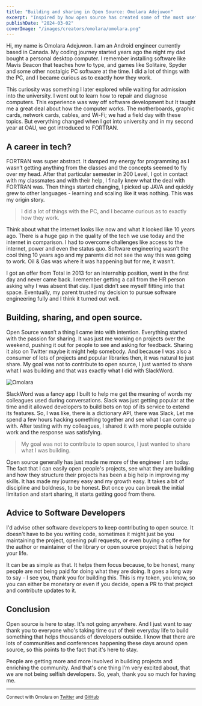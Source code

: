 ```yaml
---
title: "Building and sharing in Open Source: Omolara Adejuwon"
excerpt: "Inspired by how open source has created some of the most useful tools in the industry, Shedrack wants to do his best to carry on the culture."
publishDate: "2024-03-02"
coverImage: "/images/creators/omolara/omolara.png"
---
```


Hi, my name is Omolara Adejuwon. I am an Android engineer currently based in Canada. My coding journey started years ago the night my dad bought a personal desktop computer.  I remember installing software like Mavis Beacon that teaches how to type, and games like Solitaire, Spyder and some other nostalgic PC software at the time. I did a lot of things with the PC, and I became curious as to exactly how they work.

This curiosity was something I later explored while waiting for admission into the university. I went out to learn how to repair and diagnose computers. This experience was way off software development but It taught me a great deal about how the computer works. The motherboards, graphic cards, network cards, cables, and Wi-Fi; we had a field day with these topics. But everything changed when I got into university and in my second year at OAU, we got introduced to FORTRAN.

## A career in tech?

FORTRAN was super abstract. It damped my energy for programming as I wasn’t getting anything from the classes and the concepts seemed to fly over my head. After that particular semester in 200 Level, I got in contact with my classmates and with their help, I finally knew what the deal with FORTRAN was. Then things started changing, I picked up JAVA and quickly grew to other languages - learning and scaling like it was nothing. This was my origin story.

> I did a lot of things with the PC, and I became curious as to exactly how they work.

Think about what the internet looks like now and what it looked like 10 years ago. There is a huge gap in the quality of the tech we use today and the internet in comparison.  I had to overcome challenges like access to the internet, power and even the status quo. Software engineering wasn’t the cool thing 10 years ago and my parents did not see the way this was going to work. Oil & Gas was where it was happening but for me, it wasn’t.

I got an offer from Total in 2013 for an internship position, went in the first day and never came back. I remember getting a call from the HR person asking why I was absent that day. I just didn’t see myself fitting into that space. Eventually, my parent trusted my decision to pursue software engineering fully and I think it turned out well.

## Building, sharing, and open source.

Open Source wasn’t a thing I came into with intention. Everything started with the passion for sharing. It was just me working on projects over the weekend, pushing it out for people to see and asking for feedback. Sharing it also on Twitter maybe it might help somebody. And because I was also a consumer of lots of projects and popular libraries then, it was natural to just share. My goal was not to contribute to open source, I just wanted to share what I was building and that was exactly what I did with SlackWord.

![Omolara](/images/creators/omolara/larikraun.jpg)

SlackWord was a fancy app I built to help me get the meaning of words my colleagues used during conversations. Slack was just getting popular at the time and it allowed developers to build bots on top of its service to extend its features. So, I was like, there is a dictionary API, there was Slack, Let me spend a few hours hacking something together and see what I can come up with. After testing with my colleagues, I shared it with more people outside work and the response was satisfying.

> My goal was not to contribute to open source, I just wanted to share what I was building.

Open source generally has just made me more of the engineer I am today. The fact that I can easily open people's projects, see what they are building and how they structure their projects has been a big help in improving my skills. It has made my journey easy and my growth easy. It takes a bit of discipline and boldness, to be honest. But once you can break the initial limitation and start sharing, it starts getting good from there.



## Advice to Software Developers

I'd advise other software developers to keep contributing to open source. It doesn't have to be you writing code, sometimes it might just be you maintaining the project, opening pull requests, or even buying a coffee for the author or maintainer of the library or open source project that is helping your life.

It can be as simple as that. It helps them focus because, to be honest, many people are not being paid for doing what they are doing. It goes a long way to say - I see you, thank you for building this. This is my token, you know, so you can either be monetary or even if you decide, open a PR to that project and contribute updates to it.

## Conclusion

Open source is here to stay. It's not going anywhere. And I just want to say thank you to everyone who's taking time out of their everyday life to build something that helps thousands of developers outside. I know that there are lots of communities and conferences happening these days around open source, so this points to the fact that it's here to stay.

People are getting more and more involved in building projects and enriching the community. And that's one thing I'm very excited about, that we are not being selfish developers. So, yeah, thank you so much for having me.
___

<small>Connect with Omolara on [Twitter](https://twitter.com/_larikraun) and [GitHub](https://github.com/larikraun)</small>